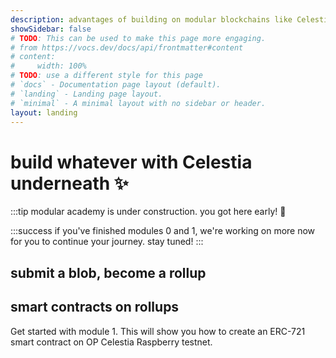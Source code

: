 ```yaml
---
description: advantages of building on modular blockchains like Celestia.
showSidebar: false
# TODO: This can be used to make this page more engaging. 
# from https://vocs.dev/docs/api/frontmatter#content
# content:
#     width: 100%
# TODO: use a different style for this page
# `docs` - Documentation page layout (default).
# `landing` - Landing page layout.
# `minimal` - A minimal layout with no sidebar or header.
layout: landing
---
```


# build whatever with Celestia underneath ✨

:::tip
modular academy is under construction. you got here early! 🚧

:::success
if you've finished modules 0 and 1, we're working on more now for you to continue your journey. stay tuned!
:::

## submit a blob, become a rollup

<ModuleCard 
  image="/module_cards/0.png" 
  title="module 0" 
  description="submit a blob to Celestia and become your own rollup" 
  link="/modules/0/intro"
/>

## smart contracts on rollups

Get started with module 1. This will show you how to
create an ERC-721 smart contract on OP Celestia Raspberry testnet.

<ModuleCard 
  image="/module_cards/1.png" 
  title="module 1" 
  description="deploy a contract and mint an NFT on OP Celestia Raspberry testnet" 
  link="/modules/1/intro"
/>

<ModuleCard 
  image="/module_cards/2.png" 
  title="module 2" 
  description="coming soon" 
  link="/build-whatever"
/>
